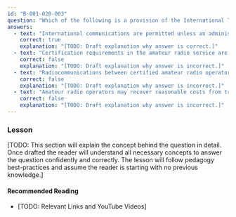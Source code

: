 ```yaml
---
id: "B-001-020-003"
question: "Which of the following is a provision of the International Telecommunication Union's Radio Regulations that applies to Canadian amateur radio operators?"
answers:
  - text: "International communications are permitted unless an administration has registered an objection"
    correct: true
    explanation: "[TODO: Draft explanation why answer is correct.]"
  - text: "Certification requirements in the amateur radio service are prescribed in the Radio Regulations"
    correct: false
    explanation: "[TODO: Draft explanation why answer is incorrect.]"
  - text: "Radiocommunications between certified amateur radio operators are always permitted even if a country objects"
    correct: false
    explanation: "[TODO: Draft explanation why answer is incorrect.]"
  - text: "Amateur radio operators may recover reasonable costs from transmitting third-party messages"
    correct: false
    explanation: "[TODO: Draft explanation why answer is incorrect.]"
---
```


### Lesson

[TODO: This section will explain the concept behind the question in detail. Once drafted the reader will understand all necessary concepts to answer the question confidently and correctly. The lesson will follow pedagogy best-practices and assume the reader is starting with no previous knowledge.]

#### Recommended Reading

- [TODO: Relevant Links and YouTube Videos]
